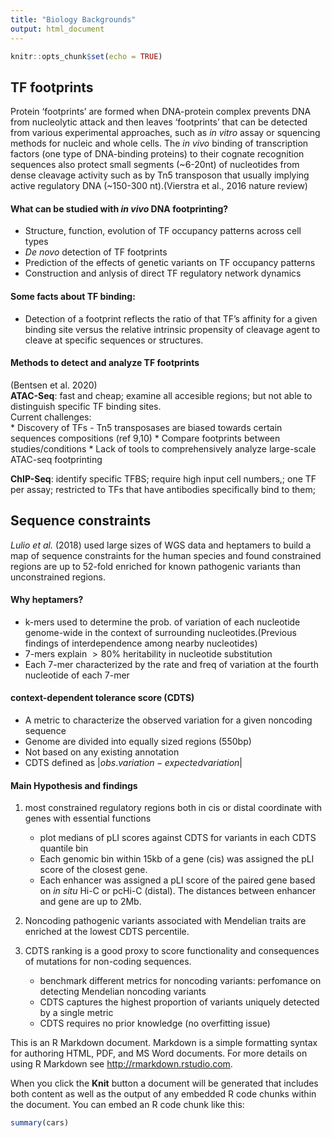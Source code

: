 ```yaml
---
title: "Biology Backgrounds"
output: html_document
---
```


```r
knitr::opts_chunk$set(echo = TRUE)
```

## TF footprints

Protein 'footprints' are formed when DNA-protein complex prevents DNA from nucleolytic attack and then leaves 'footprints' that can be detected from various experimental approaches, such as *in vitro* assay or squencing methods for nucleic and whole cells. The *in vivo* binding of transcription factors (one type of DNA-binding proteins) to their cognate recognition sequences also protect small segments (~6-20nt) of nucleotides from dense cleavage activity such as by Tn5 transposon that usually implying active regulatory DNA (~150-300 nt).(Vierstra et al., 2016 nature review)

#### **What can be studied with *in vivo* DNA footprinting?**

* Structure, function, evolution of TF occupancy patterns across cell types
* *De novo* detection of TF footprints
* Prediction of the effects of genetic variants on TF occupancy patterns 
* Construction and anlysis of direct TF regulatory network dynamics 

#### **Some facts about TF binding**:  

* Detection of a footprint reflects the ratio of that TF's affinity for a given binding site versus the relative intrinsic propensity of cleavage agent to cleave at specific sequences or structures. 

#### **Methods to detect and analyze TF footprints**  
(Bentsen et al. 2020)  
**ATAC-Seq**: fast and cheap; examine all accesible regions; but not able to distinguish specific TF binding sites.    
Current challenges:  
    * Discovery of TFs 
        - Tn5 transposases are biased towards certain sequences compositions (ref 9,10)
    * Compare footprints between studies/conditions
    * Lack of tools to comprehensively analyze large-scale ATAC-seq footprinting   

**ChIP-Seq**: identify specific TFBS; require high input cell numbers,; one TF per assay; restricted to TFs that have antibodies specifically bind to them;

## Sequence constraints

*Lulio et al.* (2018) used  large  sizes  of  WGS  data  and  heptamers  to  build  a  map  of sequence constraints for the human species and found constrained regions are up to 52-fold enriched for known pathogenic variants than unconstrained regions.

#### **Why heptamers?** 

* k-mers used to determine the prob. of variation of each nucleotide genome-wide in the context of surrounding nucleotides.(Previous findings of interdependence among nearby nucleotides)
* 7-mers explain $>80\%$ heritability in nucleotide substitution
* Each 7-mer characterized by the rate and freq of variation at the fourth nucleotide of each 7-mer 

#### **context-dependent tolerance score (CDTS)**  
* A metric to characterize the observed variation for a given noncoding sequence
* Genome are divided into equally sized regions (550bp)
* Not based on any existing annotation 
* CDTS defined as $|obs. variation - expected variation|$

#### **Main Hypothesis and findings**
1. most constrained regulatory regions both in cis or distal coordinate with genes with essential functions   
    - plot medians of pLI scores against CDTS for variants in each CDTS quantile bin
    - Each genomic bin within 15kb of a gene (cis) was assigned the pLI score of the closest gene. 
    - Each enhancer was assigned a pLI score of the paired gene based on *in situ* Hi-C or pcHi-C (distal). The distances between enhancer and gene are up to 2Mb.    
    
2. Noncoding pathogenic variants associated with Mendelian traits are enriched at the lowest CDTS percentile.

3. CDTS ranking is a good proxy to score functionality and consequences of mutations for non-coding sequences.  
    - benchmark different metrics for noncoding variants: perfomance on detecting Mendelian noncoding variants
    - CDTS captures the highest proportion of variants uniquely detected by a single metric
    - CDTS requires no prior knowledge (no overfitting issue)


This is an R Markdown document. Markdown is a simple formatting syntax for authoring HTML, PDF, and MS Word documents. For more details on using R Markdown see <http://rmarkdown.rstudio.com>.

When you click the **Knit** button a document will be generated that includes both content as well as the output of any embedded R code chunks within the document. You can embed an R code chunk like this:

```r
summary(cars)
```